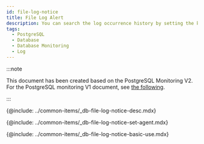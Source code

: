 ```yaml
---
id: file-log-notice
title: File Log Alert
description: You can search the log occurrence history by setting the keywords.
tags:
  - PostgreSQL
  - Database
  - Database Monitoring
  - Log
---
```


:::note

This document has been created based on the PostgreSQL Monitoring V2. For the PostgreSQL monitoring V1 document, see [the following](../postgresql-v1/file-log-notice).

:::

<!-- 개요 -->

{@include: ../common-items/_db-file-log-notice-desc.mdx}

<!-- 사용 설정 안내 -->

{@include: ../common-items/_db-file-log-notice-set-agent.mdx}

<!-- 기본 화면 안내 -->

{@include: ../common-items/_db-file-log-notice-basic-use.mdx}
